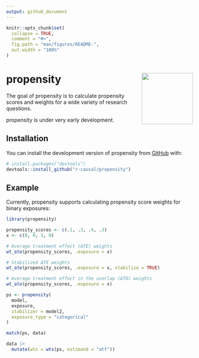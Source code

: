 ```yaml
---
output: github_document
---
```


<!-- README.md is generated from README.Rmd. Please edit that file -->

```r
knitr::opts_chunk$set(
  collapse = TRUE, 
  comment = "#>",
  fig.path = "man/figures/README-",
  out.width = "100%"
)
```

# propensity <img src="man/figures/logo.png" align="right" height="138" />

<!-- badges: start -->
<!-- badges: end -->

The goal of propensity is to calculate propensity scores and weights for a wide variety of research questions.

propensity is under very early development.

## Installation

You can install the development version of propensity from [GitHub](https://github.com/) with:

``` r
# install.packages("devtools")
devtools::install_github("r-causal/propensity")
```

## Example

Currently, propensity supports calculating propensity score weights for binary exposures:

```r
library(propensity)

propensity_scores <- c(.1, .3, .4, .3)
x <- c(0, 0, 1, 0)

# Average treatment effect (ATE) weights
wt_ate(propensity_scores, .exposure = x)

# Stabilized ATE weights
wt_ate(propensity_scores, .exposure = x, stabilize = TRUE)

# Average treatment effect in the overlap (ATO) weights
wt_ato(propensity_scores, .exposure = x)
```


```r
ps <- propensity(
  model, 
  exposure, 
  stabilizer = model2, 
  exposure_type = "categorical"
)

match(ps, data)

data |> 
  mutate(wts = wts(ps, estimand = "att"))
```

